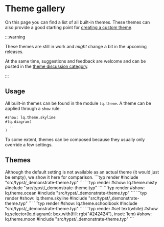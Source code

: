 # Theme gallery

On this page you can find a list of all built-in themes. 
These themes can also provide a good starting point for [creating a custom theme](docs/tutorials/styling-and-themes). 


:::warning

These themes are still in work and _might_ change a bit in the upcoming releases. 

At the same time, suggestions and feedback are welcome and can be posted in the [theme discussion category](https://github.com/orgs/lilaq-project/discussions/categories/themes). 

:::

## Usage

All built-in themes can be found in the module `lq.theme`. A theme can be applied through a `show` rule:
```typ
#show: lq.theme.skyline
#lq.diagram(
  ..
)
```
To some extent, themes can be composed because they usually only override a few settings. 

## Themes 

<LilaqTheme>
Although the default setting is not available as an actual theme (it would just be empty), we show it here for comparison.  
```typ render
#include "src/typst/_demonstrate-theme.typ"
```
</LilaqTheme>


<LilaqTheme name="misty">
```typ render
#show: lq.theme.misty
#include "src/typst/_demonstrate-theme.typ"
```
</LilaqTheme>


<LilaqTheme name="ocean">
```typ render
#show: lq.theme.ocean
#include "src/typst/_demonstrate-theme.typ"
```
</LilaqTheme>


<LilaqTheme name="skyline">
```typ render
#show: lq.theme.skyline
#include "src/typst/_demonstrate-theme.typ"
```
</LilaqTheme>


<LilaqTheme name="schoolbook">
```typ render
#show: lq.theme.schoolbook
#include "src/typst/_demonstrate-theme.typ"
```
</LilaqTheme>


<LilaqTheme name="moon">
```typ render
#set text(white)
#show lq.selector(lq.diagram): box.with(fill: rgb("#242424"), inset: 1em)
#show: lq.theme.moon
#include "src/typst/_demonstrate-theme.typ"
```
</LilaqTheme>
